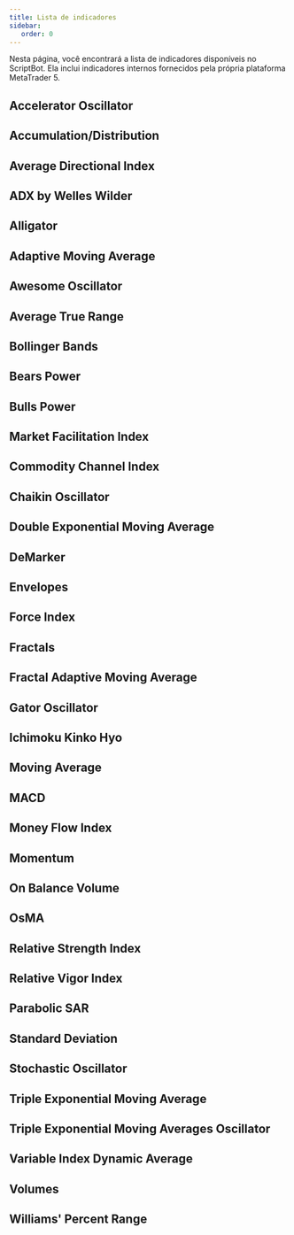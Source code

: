 ```yaml
---
title: Lista de indicadores
sidebar:
   order: 0
---
```



Nesta página, você encontrará a lista de indicadores disponíveis no ScriptBot. Ela inclui indicadores internos fornecidos pela própria plataforma MetaTrader 5.

## Accelerator Oscillator

<Indicator
   type="AC"
   instance="NEW, SYMBOL, CURRENT"
   params=""
/>

## Accumulation/Distribution

<Indicator
   type="AD"
   instance="NEW, SYMBOL, CURRENT"
   params="TICK"
/>

## Average Directional Index

<Indicator
   type="ADX"
   instance="NEW, SYMBOL, CURRENT"
   params="14"
/>

## ADX by Welles Wilder

<Indicator
   type="ADXW"
   instance="NEW, SYMBOL, CURRENT"
   params="14"
/>

## Alligator

<Indicator
   type="ALLIGATOR"
   instance="0, SYMBOL, CURRENT"
   params="13, 8, 8, 5, 5, 3, SMOOTHED, MEDIAN"
/>

## Adaptive Moving Average

<Indicator
   type="AMA"
   instance="0, SYMBOL, CURRENT"
   params="10, 2, 30, 0, CLOSE"
/>

## Awesome Oscillator

<Indicator
   type="AO"
   instance="NEW, SYMBOL, CURRENT"
   params=""
/>

## Average True Range

<Indicator
   type="ATR"
   instance="NEW, SYMBOL, CURRENT"
   params="14"
/>

## Bollinger Bands

<Indicator
   type="BANDS"
   instance="0, SYMBOL, CURRENT"
   params="20, 0, 2.0, CLOSE"
/>

## Bears Power

<Indicator
   type="BEARS"
   instance="NEW, SYMBOL, CURRENT"
   params="13"
/>

## Bulls Power

<Indicator
   type="BULLS"
   instance="NEW, SYMBOL, CURRENT"
   params="13"
/>

## Market Facilitation Index

<Indicator
   type="BWMFI"
   instance="NEW, SYMBOL, CURRENT"
   params="TICK"
/>

## Commodity Channel Index

<Indicator
   type="CCI"
   instance="NEW, SYMBOL, CURRENT"
   params="14, TYPICAL"
/>

## Chaikin Oscillator

<Indicator
   type="CHAIKIN"
   instance="NEW, SYMBOL, CURRENT"
   params="3, 10, EXPONENTIAL, TICK"
/>

## Double Exponential Moving Average

<Indicator
   type="DEMA"
   instance="0, SYMBOL, CURRENT"
   params="14, 0, CLOSE"
/>

## DeMarker

<Indicator
   type="DEMARKER"
   instance="NEW, SYMBOL, CURRENT"
   params="14"
/>

## Envelopes

<Indicator
   type="ENVELOPES"
   instance="0, SYMBOL, CURRENT"
   params="14, 0, EXPONENTIAL, CLOSE, 0.1"
/>

## Force Index

<Indicator
   type="FORCE"
   instance="NEW, SYMBOL, CURRENT"
   params="13, SIMPLE, TICK"
/>

## Fractals

<Indicator
   type="FRACTALS"
   instance="0, SYMBOL, CURRENT"
   params=""
/>

## Fractal Adaptive Moving Average

<Indicator
   type="FRAMA"
   instance="0, SYMBOL, CURRENT"
   params="30, 0, CLOSE"
/>

## Gator Oscillator

<Indicator
   type="GATOR"
   instance="NEW, SYMBOL, CURRENT"
   params="13, 8, 8, 5, 5, 3, SMOOTHED, MEDIAN"
/>

## Ichimoku Kinko Hyo

<Indicator
   type="ICHIMOKU"
   instance="0, SYMBOL, CURRENT"
   params="9, 26, 52"
/>

## Moving Average

<Indicator
   type="MA"
   instance="0, SYMBOL, CURRENT"
   params="10, 0, SIMPLE, CLOSE"
/>

## MACD

<Indicator
   type="MACD"
   instance="NEW, SYMBOL, CURRENT"
   params="12, 26, 9, CLOSE"
/>

## Money Flow Index

<Indicator
   type="MFI"
   instance="NEW, SYMBOL, CURRENT"
   params="14, TICK"
/>

## Momentum

<Indicator
   type="MOMENTUM"
   instance="NEW, SYMBOL, CURRENT"
   params="14, CLOSE"
/>

## On Balance Volume

<Indicator
   type="OBV"
   instance="NEW, SYMBOL, CURRENT"
   params="TICK"
/>

## OsMA

<Indicator
   type="OSMA"
   instance="NEW, SYMBOL, CURRENT"
   params="12, 26, 9, CLOSE"
/>

## Relative Strength Index

<Indicator
   type="RSI"
   instance="NEW, SYMBOL, CURRENT"
   params="14, CLOSE"
/>

## Relative Vigor Index

<Indicator
   type="RVI"
   instance="NEW, SYMBOL, CURRENT"
   params="10"
/>

## Parabolic SAR

<Indicator
   type="SAR"
   instance="0, SYMBOL, CURRENT"
   params="0.02, 0.2"
/>

## Standard Deviation

<Indicator
   type="STDDEV"
   instance="NEW, SYMBOL, CURRENT"
   params="20, 0, SIMPLE, CLOSE"
/>

## Stochastic Oscillator

<Indicator
   type="STOCHASTIC"
   instance="NEW, SYMBOL, CURRENT"
   params="5, 3, 3, SIMPLE, LOWHIGH"
/>

## Triple Exponential Moving Average

<Indicator
   type="TEMA"
   instance="0, SYMBOL, CURRENT"
   params="14, 0, CLOSE"
/>

## Triple Exponential Moving Averages Oscillator

<Indicator
   type="TRIX"
   instance="NEW, SYMBOL, CURRENT"
   params="14, CLOSE"
/>

## Variable Index Dynamic Average

<Indicator
   type="VIDYA"
   instance="0, SYMBOL, CURRENT"
   params="15, 12, 0, CLOSE"
/>

## Volumes

<Indicator
   type="VOLUMES"
   instance="NEW, SYMBOL, CURRENT"
   params="TICK"
/>

## Williams' Percent Range

<Indicator
   type="WPR"
   instance="NEW, SYMBOL, CURRENT"
   params="1"
/>

<br />
<br />
<br />
<br />
<br />
<br />
<br />
<br />
<br />
<br />
<br />
<br />
<br />
<br />
<br />
<br />
